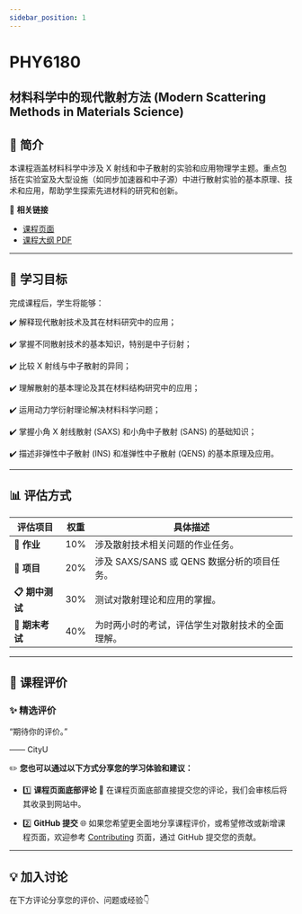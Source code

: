 ```yaml
---
sidebar_position: 1
---
```


# PHY6180
## 材料科学中的现代散射方法 (Modern Scattering Methods in Materials Science)

## **📘 简介**
本课程涵盖材料科学中涉及 X 射线和中子散射的实验和应用物理学主题。重点包括在实验室及大型设施（如同步加速器和中子源）中进行散射实验的基本原理、技术和应用，帮助学生探索先进材料的研究和创新。

🔗 **相关链接**
- [课程页面](https://www.cityu.edu.hk/catalogue/pg/202425/course/PHY6180.htm)
- [课程大纲 PDF](https://www.cityu.edu.hk/catalogue/pg/202425/course/PHY6180.pdf)

---

## **🎯 学习目标**

完成课程后，学生将能够：

✔️ 解释现代散射技术及其在材料研究中的应用；

✔️ 掌握不同散射技术的基本知识，特别是中子衍射；

✔️ 比较 X 射线与中子散射的异同；

✔️ 理解散射的基本理论及其在材料结构研究中的应用；

✔️ 运用动力学衍射理论解决材料科学问题；

✔️ 掌握小角 X 射线散射 (SAXS) 和小角中子散射 (SANS) 的基础知识；

✔️ 描述非弹性中子散射 (INS) 和准弹性中子散射 (QENS) 的基本原理及应用。

---

## **📊 评估方式**

| **评估项目**            | **权重** | **具体描述**                                                                                       |
|------------------------|---------|---------------------------------------------------------------------------------------------------|
| **📂 作业**             | 10%      | 涉及散射技术相关问题的作业任务。                                                                     |
| **📂 项目**             | 20%      | 涉及 SAXS/SANS 或 QENS 数据分析的项目任务。                                                         |
| **📋 期中测试**          | 30%      | 测试对散射理论和应用的掌握。                                                                         |
| **📝 期末考试**         | 40%      | 为时两小时的考试，评估学生对散射技术的全面理解。                                                       |

---

## **💬 课程评价**

### ✨ **精选评价**
<div className={commentStyles.commentBox}>
    <p className={commentStyles.commentText}>
        “期待你的评价。”
    </p>
    <p className={commentStyles.commentAuthor}>—— CityU</p>
</div>

✏️ **您也可以通过以下方式分享您的学习体验和建议：**

- 1️⃣ **课程页面底部评论**
💬 在课程页面底部直接提交您的评论，我们会审核后将其收录到网站中。

- 2️⃣ **GitHub 提交**
🌐 如果您希望更全面地分享课程评价，或希望修改或新增课程页面，欢迎参考 [Contributing](https://penjc.github.io/CityU/contributing) 页面，通过 GitHub 提交您的贡献。

---

## **💡 加入讨论**

在下方评论分享您的评价、问题或经验👇
<Utterances />